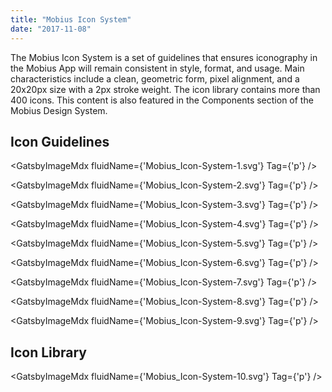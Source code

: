 ```yaml
---
title: "Mobius Icon System"
date: "2017-11-08"
---
```



The Mobius Icon System is a set of guidelines that ensures iconography in the Mobius App will remain consistent in style, format, and usage. Main characteristics include a clean, geometric form, pixel alignment, and a 20x20px size with a 2px stroke weight. The icon library contains more than 400 icons. This content is also featured in the Components section of the Mobius Design System.

## Icon Guidelines

<GatsbyImageMdx fluidName={'Mobius_Icon-System-1.svg'} Tag={'p'} />

<GatsbyImageMdx fluidName={'Mobius_Icon-System-2.svg'} Tag={'p'} />

<GatsbyImageMdx fluidName={'Mobius_Icon-System-3.svg'} Tag={'p'} />

<GatsbyImageMdx fluidName={'Mobius_Icon-System-4.svg'} Tag={'p'} />

<GatsbyImageMdx fluidName={'Mobius_Icon-System-5.svg'} Tag={'p'} />

<GatsbyImageMdx fluidName={'Mobius_Icon-System-6.svg'} Tag={'p'} />

<GatsbyImageMdx fluidName={'Mobius_Icon-System-7.svg'} Tag={'p'} />

<GatsbyImageMdx fluidName={'Mobius_Icon-System-8.svg'} Tag={'p'} />

<GatsbyImageMdx fluidName={'Mobius_Icon-System-9.svg'} Tag={'p'} />

## Icon Library

<GatsbyImageMdx fluidName={'Mobius_Icon-System-10.svg'} Tag={'p'} />
